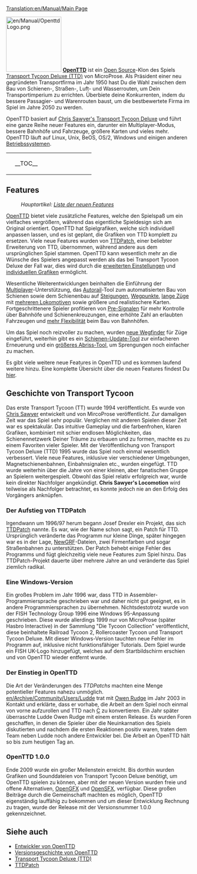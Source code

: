 [[Translation:en/Manual/Main Page]]

{{de/Inhaltsverzeichnis}}

[[File:en/Manual/OpenttdLogo.png|left|150px]]
[http://www.openttd.org/ '''OpenTTD'''] ist ein [http://de.wikipedia.org/wiki/Open_Source Open Source]-Klon des Spiels [http://de.wikipedia.org/wiki/Transport_Tycoon Transport Tycoon Deluxe (TTD)] von MicroProse. Als Präsident einer neu gegründeten Transportfirma im Jahr 1950 hast Du die Wahl zwischen dem Bau von Schienen-, Straßen-, Luft- und Wasserrouten, um Dein Transportimperium zu errichten. Überbiete deine Konkurrenten, indem du bessere Passagier- und Warenrouten baust, um die bestbewertete Firma im Spiel im Jahre 2050 zu werden.

OpenTTD basiert auf [http://www.chrissawyer.com/info.htm Chris Sawyer's Transport Tycoon Deluxe] und führt eine ganze Reihe neuer Features ein, darunter ein Multiplayer-Modus, bessere Bahnhöfe und Fahrzeuge, größere Karten und vieles mehr. OpenTTD läuft auf Linux, Unix, BeOS, OS/2, Windows und einigen anderen [[de/Archive/Compilation and Ports/Betriebssystem|Betriebssystemen]].

{| align="center"
|colspan=2 style="background:none; border:0px"|
|width=200 style="background:none; border:0px"| __TOC__
|style="background:none; border:0px"| [[File:de/Manual/Main menu new game.png|frame|center|[[en/Spielinterface#inhalt-des-menus|Startbildschirm]] von OpenTTD]]
|}

== Features ==
:''Hauptartikel: [[de/Liste neuer Features|Liste der neuen Features]]''

[http://www.openttd.org/ OpenTTD] bietet viele zusätzliche Features, welche den Spielspaß um ein vielfaches vergrößern, während das eigentliche Spieldesign sich am Original orientiert. OpenTTD hat Spielgrafiken, welche sich individuell anpassen lassen, und es ist geplant, die Grafiken von TTD komplett zu ersetzen. Viele neue Features wurden von [http://www.ttdpatch.net/ TTDPatch], einer beliebter Erweiterung von TTD, übernommen, während andere aus dem ursprünglichen Spiel stammen. OpenTTD kann wesentlich mehr an die Wünsche des Spielers angepasst werden als das bei Transport Tycoon Deluxe der Fall war, dies wird durch die [[de/Archive/Manual/Settings/Erweiterte Einstellungen|erweiterten Einstellungen]] und [[de/Manual/NewGRF|individuellen Grafiken]] ermöglicht.

Wesentliche Weiterentwicklungen beinhalten die Einführung der [[de/Multiplayer|Multiplayer]]-Unterstützung, das [[de/Autorail|Autorail]]-Tool zum automatisierten Bau von Schienen sowie dem Schienenbau auf [[de/Bau auf Steigungen|Steigungen]], [[de/Wegpunkt|Wegpunkte]], [[de/Mammutzug|lange Züge]] mit [[de/Mehrfach-Loks|mehreren Lokomotiven]] sowie größere und realistischere Karten. Fortgeschrittenere Spieler profitieren von [[de/Pre-Signal|Pre-Signalen]] für mehr Kontrolle über Bahnhöfe und Schienenkreuzungen, eine erhöhte Zahl an erlaubten Fahrzeugen und [[de/Ungleiche Bahnhöfe|mehr Flexibilität]] beim Bau von Bahnhöfen.

Um das Spiel noch reizvoller zu machen, wurden [[de/YAPP|neue Wegfinder]] für Züge eingeführt, weiterhin gibt es ein [[de/Schienen-Upgrade|Schienen-Update-Tool]] zur einfacheren Erneuerung und ein [[de/Extra-Dynamit|größeres Abriss-Tool]], um Sprengungen noch einfacher zu machen.

Es gibt viele weitere neue Features in OpenTTD und es kommen laufend weitere hinzu. Eine komplette Übersicht über die neuen Features findest Du [[de/Liste neuer Features|hier]].

== Geschichte von Transport Tycoon ==
Das erste Transport Tycoon (TT) wurde 1994 veröffentlicht. Es wurde von [http://www.chrissawyer.com/ Chris Sawyer] entwickelt und von MircoProse veröffentlicht. Zur damaligen Zeit war das Spiel sehr populär. Verglichen mit anderen Spielen dieser Zeit war es spektakulär. Das intuitive Gameplay und die farbenfrohen, klaren Grafiken, kombiniert mit schier endlosen Möglichkeiten, das Schienennetzwerk Deiner Träume zu erbauen und zu formen, machte es zu einem Favoriten vieler Spieler. Mit der Veröffentlichung von Transport Tycoon Deluxe (TTD) 1995 wurde das Spiel noch einmal wesentlich verbessert. Viele neue Features, inklusive vier verschiedener Umgebungen, Magnetschienenbahnen, Einbahnsignalen etc., wurden eingefügt. TTD wurde weiterhin über die Jahre von einer kleinen, aber fanatischen Gruppe an Spielern weitergespielt. Obwohl das Spiel relativ erfolgreich war, wurde kein direkter Nachfolger angekündigt. '''Chris Sawyer's Locomotion''' wird teilweise als Nachfolger betrachtet, es konnte jedoch nie an den Erfolg des Vorgängers anknüpfen.

=== Der Aufstieg von TTDPatch ===
Irgendwann um 1996/97 herum begann Josef Drexler ein Projekt, das sich [http://www.ttdpatch.net/ TTDPatch] nannte. Es war, wie der Name schon sagt, ein Patch für TTD. Ursprünglich veränderte das Programm nur kleine Dinge, später hingegen war es in der Lage, [[de/Manual/NewGRF|NewGRF]]-Dateien, zwei Firmenfarben und sogar Straßenbahnen zu unterstützen. Der Patch behebt einige Fehler des Programms und fügt gleichzeitig viele neue Features zum Spiel hinzu. Das TTDPatch-Projekt dauerte über mehrere Jahre an und veränderte das Spiel ziemlich radikal.

=== Eine Windows-Version ===
Ein großes Problem im Jahr 1996 war, dass TTD in Assembler-Programmiersprache geschrieben war und daher nicht gut geeignet, es in andere Programmiersprachen zu übernehmen. Nichtsdestotrotz wurde von der FISH Technology Group 1996 eine Windows 95-Anpassung geschrieben. Diese wurde allerdings 1999 nur von MicroProse (später Hasbro Interactive) in der Sammlung "Die Tycoon Collection" veröffentlicht, diese beinhaltete Railroad Tycoon 2, Rollercoaster Tycoon und Transport Tycoon Deluxe. Mit dieser Windows-Version tauchten neue Fehler im Programm auf, inklusive nicht funktionsfähiger Tutorials. Dem Spiel wurde ein FISH UK-Logo hinzugefügt, welches auf dem Startbildschirm erschien und von OpenTTD wieder entfernt wurde.

=== Der Einstieg in OpenTTD ===
Die Art der Veränderungen des ''TTDPatchs'' machten eine Menge potentieller Features nahezu unmöglich. [[en/Archive/Community/Users/Ludde]] trat mit  [http://www.tt-forums.net/ Owen Rudge] im Jahr 2003 in Kontakt und erklärte, dass er vorhabe, die Arbeit an dem Spiel noch einmal von vorne aufzurollen und TTD nach [http://de.wikipedia.org/wiki/C_(Programmiersprache) C] zu konvertieren. Ein Jahr später überraschte Ludde Owen Rudge mit einem ersten Release. Es wurden Foren geschaffen, in denen die Spieler über die Neuinkarnation des Spiels diskutierten und nachdem die ersten Reaktionen positiv waren, traten dem Team neben Ludde noch andere Entwickler bei. Die Arbeit an OpenTTD hält so bis zum heutigen Tag an.

=== OpenTTD 1.0.0 ===
Ende 2009 wurde ein großer Meilenstein erreicht. Bis dorthin wurden Grafiken und Sounddateien von Transport Tycoon Deluxe benötigt, um OpenTTD spielen zu können, aber mit der neuen Version wurden freie und offene Alternativen, [[de/OpenGFX|OpenGFX]] und [[de/OpenSFX|OpenSFX]], verfügbar. Diese großen Beiträge durch die Gemeinschaft machten es möglich, OpenTTD eigenständig lauffähig zu bekommen und um dieser Entwicklung Rechnung zu tragen, wurde der Release mit der Versionsnummer 1.0.0 gekennzeichnet.

== Siehe auch ==
*[[de/Entwickler|Entwickler von OpenTTD]]
*[[de/Versionsgeschichte|Versionsgeschichte von OpenTTD]]
*[http://de.wikipedia.org/wiki/Transport_Tycoon Transport Tycoon Deluxe (TTD)]
*[http://www.ttdpatch.net/ TTDPatch]